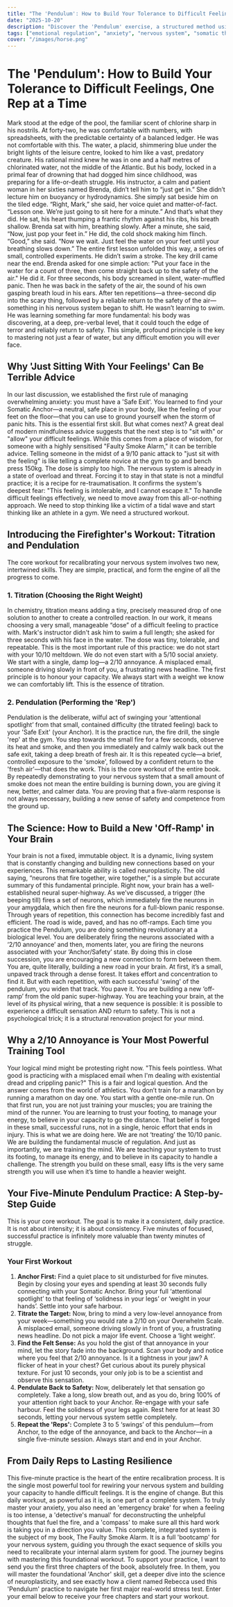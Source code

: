 ```yaml
---
title: "The 'Pendulum': How to Build Your Tolerance to Difficult Feelings, One Rep at a Time"
date: "2025-10-20"
description: "Discover the 'Pendulum' exercise, a structured method using titration and pendulation to gradually build tolerance to difficult emotions, effectively rewiring your nervous system for lasting resilience."
tags: ["emotional regulation", "anxiety", "nervous system", "somatic therapy", "mindfulness", "resilience"]
cover: "/images/horse.png"
---
```


# The 'Pendulum': How to Build Your Tolerance to Difficult Feelings, One Rep at a Time
Mark stood at the edge of the pool, the familiar scent of chlorine sharp in his nostrils. At forty-two, he was comfortable with numbers, with spreadsheets, with the predictable certainty of a balanced ledger. He was not comfortable with this. The water, a placid, shimmering blue under the bright lights of the leisure centre, looked to him like a vast, predatory creature. His rational mind knew he was in one and a half metres of chlorinated water, not the middle of the Atlantic. But his body, locked in a primal fear of drowning that had dogged him since childhood, was preparing for a life-or-death struggle.
His instructor, a calm and patient woman in her sixties named Brenda, didn’t tell him to “just get in.” She didn’t lecture him on buoyancy or hydrodynamics. She simply sat beside him on the tiled edge.
“Right, Mark,” she said, her voice quiet and matter-of-fact. “Lesson one. We’re just going to sit here for a minute.”
And that’s what they did. He sat, his heart thumping a frantic rhythm against his ribs, his breath shallow. Brenda sat with him, breathing slowly. After a minute, she said, “Now, just pop your feet in.” He did, the cold shock making him flinch. “Good,” she said. “Now we wait. Just feel the water on your feet until your breathing slows down.”
The entire first lesson unfolded this way, a series of small, controlled experiments. He didn’t swim a stroke. The key drill came near the end. Brenda asked for one simple action: "Put your face in the water for a count of three, then come straight back up to the safety of the air."
He did it. For three seconds, his body screamed in silent, water-muffled panic. Then he was back in the safety of the air, the sound of his own gasping breath loud in his ears. After ten repetitions—a three-second dip into the scary thing, followed by a reliable return to the safety of the air—something in his nervous system began to shift.
He wasn’t learning to swim. He was learning something far more fundamental: his body was discovering, at a deep, pre-verbal level, that it could touch the edge of terror and reliably return to safety. This simple, profound principle is the key to mastering not just a fear of water, but any difficult emotion you will ever face.

## Why 'Just Sitting With Your Feelings' Can Be Terrible Advice
In our last discussion, we established the first rule of managing overwhelming anxiety: you must have a 'Safe Exit'. You learned to find your Somatic Anchor—a neutral, safe place in your body, like the feeling of your feet on the floor—that you can use to ground yourself when the storm of panic hits. This is the essential first skill.
But what comes next? A great deal of modern mindfulness advice suggests that the next step is to "sit with" or "allow" your difficult feelings. While this comes from a place of wisdom, for someone with a highly sensitised "Faulty Smoke Alarm," it can be terrible advice.
Telling someone in the midst of a 9/10 panic attack to "just sit with the feeling" is like telling a complete novice at the gym to go and bench press 150kg. The dose is simply too high. The nervous system is already in a state of overload and threat. Forcing it to stay in that state is not a mindful practice; it is a recipe for re-traumatisation. It confirms the system's deepest fear: "This feeling is intolerable, and I cannot escape it."
To handle difficult feelings effectively, we need to move away from this all-or-nothing approach. We need to stop thinking like a victim of a tidal wave and start thinking like an athlete in a gym. We need a structured workout.

## Introducing the Firefighter's Workout: Titration and Pendulation
The core workout for recalibrating your nervous system involves two new, intertwined skills. They are simple, practical, and form the engine of all the progress to come.

### 1. Titration (Choosing the Right Weight)
In chemistry, titration means adding a tiny, precisely measured drop of one solution to another to create a controlled reaction. In our work, it means choosing a very small, manageable “dose” of a difficult feeling to practice with. Mark's instructor didn't ask him to swim a full length; she asked for three seconds with his face in the water. The dose was tiny, tolerable, and repeatable.
This is the most important rule of this practice: we do not start with your 10/10 meltdown. We do not even start with a 5/10 social anxiety. We start with a single, damp log—a 2/10 annoyance. A misplaced email, someone driving slowly in front of you, a frustrating news headline. The first principle is to honour your capacity. We always start with a weight we know we can comfortably lift. This is the essence of titration.

### 2. Pendulation (Performing the 'Rep')
Pendulation is the deliberate, wilful act of swinging your ‘attentional spotlight’ from that small, contained difficulty (the titrated feeling) back to your 'Safe Exit' (your Anchor). It is the practice run, the fire drill, the single 'rep' at the gym.
You step towards the small fire for a few seconds, observe its heat and smoke, and then you immediately and calmly walk back out the safe exit, taking a deep breath of fresh air. It is this repeated cycle—a brief, controlled exposure to the 'smoke', followed by a confident return to the 'fresh air'—that does the work.
This is the core workout of the entire book. By repeatedly demonstrating to your nervous system that a small amount of smoke does not mean the entire building is burning down, you are giving it new, better, and calmer data. You are proving that a five-alarm response is not always necessary, building a new sense of safety and competence from the ground up.

## The Science: How to Build a New 'Off-Ramp' in Your Brain
Your brain is not a fixed, immutable object. It is a dynamic, living system that is constantly changing and building new connections based on your experiences. This remarkable ability is called neuroplasticity. The old saying, “neurons that fire together, wire together,” is a simple but accurate summary of this fundamental principle.
Right now, your brain has a well-established neural super-highway. As we’ve discussed, a trigger (the beeping till) fires a set of neurons, which immediately fire the neurons in your amygdala, which then fire the neurons for a full-blown panic response. Through years of repetition, this connection has become incredibly fast and efficient. The road is wide, paved, and has no off-ramps.
Each time you practice the Pendulum, you are doing something revolutionary at a biological level.
You are deliberately firing the neurons associated with a ‘2/10 annoyance’ and then, moments later, you are firing the neurons associated with your ‘Anchor/Safety’ state. By doing this in close succession, you are encouraging a new connection to form between them.
You are, quite literally, building a new road in your brain.
At first, it’s a small, unpaved track through a dense forest. It takes effort and concentration to find it. But with each repetition, with each successful 'swing' of the pendulum, you widen that track. You pave it. You are building a new ‘off-ramp’ from the old panic super-highway. You are teaching your brain, at the level of its physical wiring, that a new sequence is possible: it is possible to experience a difficult sensation AND return to safety. This is not a psychological trick; it is a structural renovation project for your mind.

## Why a 2/10 Annoyance is Your Most Powerful Training Tool
Your logical mind might be protesting right now. "This feels pointless. What good is practicing with a misplaced email when I'm dealing with existential dread and crippling panic?"
This is a fair and logical question. And the answer comes from the world of athletics.
You don’t train for a marathon by running a marathon on day one. You start with a gentle one-mile run. On that first run, you are not just training your muscles; you are training the mind of the runner. You are learning to trust your footing, to manage your energy, to believe in your capacity to go the distance. That belief is forged in these small, successful runs, not in a single, heroic effort that ends in injury.
This is what we are doing here. We are not ‘treating’ the 10/10 panic. We are building the fundamental muscle of regulation. And just as importantly, we are training the mind. We are teaching your system to trust its footing, to manage its energy, and to believe in its capacity to handle a challenge. The strength you build on these small, easy lifts is the very same strength you will use when it’s time to handle a heavier weight.

## Your Five-Minute Pendulum Practice: A Step-by-Step Guide
This is your core workout. The goal is to make it a consistent, daily practice. It is not about intensity; it is about consistency. Five minutes of focused, successful practice is infinitely more valuable than twenty minutes of struggle.

### Your First Workout
1.  **Anchor First:** Find a quiet place to sit undisturbed for five minutes. Begin by closing your eyes and spending at least 30 seconds fully connecting with your Somatic Anchor. Bring your full ‘attentional spotlight’ to that feeling of ‘solidness in your legs’ or ‘weight in your hands’. Settle into your safe harbour.
2.  **Titrate the Target:** Now, bring to mind a very low-level annoyance from your week—something you would rate a 2/10 on your Overwhelm Scale. A misplaced email, someone driving slowly in front of you, a frustrating news headline. Do not pick a major life event. Choose a ‘light weight’.
3.  **Find the Felt Sense:** As you hold the gist of that annoyance in your mind, let the story fade into the background. Scan your body and notice where you feel that 2/10 annoyance. Is it a tightness in your jaw? A flicker of heat in your chest? Get curious about its purely physical texture. For just 10 seconds, your only job is to be a scientist and observe this sensation.
4.  **Pendulate Back to Safety:** Now, deliberately let that sensation go completely. Take a long, slow breath out, and as you do, bring 100% of your attention right back to your Anchor. Re-engage with your safe harbour. Feel the solidness of your legs again. Rest here for at least 30 seconds, letting your nervous system settle completely.
5.  **Repeat the 'Reps':** Complete 3 to 5 ‘swings’ of this pendulum—from Anchor, to the edge of the annoyance, and back to the Anchor—in a single five-minute session. Always start and end in your Anchor.

## From Daily Reps to Lasting Resilience
This five-minute practice is the heart of the entire recalibration process. It is the single most powerful tool for rewiring your nervous system and building your capacity to handle difficult feelings. It is the engine of change.
But this daily workout, as powerful as it is, is one part of a complete system. To truly master your anxiety, you also need an 'emergency brake' for when a feeling is too intense, a 'detective's manual' for deconstructing the unhelpful thoughts that fuel the fire, and a 'compass' to make sure all this hard work is taking you in a direction you value.
This complete, integrated system is the subject of my book, The Faulty Smoke Alarm. It is a full 'bootcamp' for your nervous system, guiding you through the exact sequence of skills you need to recalibrate your internal alarm system for good.
The journey begins with mastering this foundational workout. To support your practice, I want to send you the first three chapters of the book, absolutely free. In them, you will master the foundational 'Anchor' skill, get a deeper dive into the science of neuroplasticity, and see exactly how a client named Rebecca used this 'Pendulum' practice to navigate her first major real-world stress test.
Enter your email below to receive your free chapters and start your workout.
